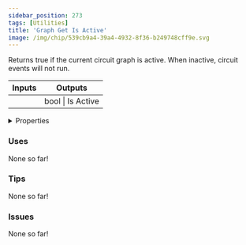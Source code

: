```yaml
---
sidebar_position: 273
tags: [Utilities]
title: 'Graph Get Is Active'
image: /img/chip/539cb9a4-39a4-4932-8f36-b249748cff9e.svg
---
```


Returns true if the current circuit graph is active. When inactive, circuit events will not run.



<IChip uuid="539cb9a4-39a4-4932-8f36-b249748cff9e"/>

<table><thead><tr><th>Inputs</th><th>Outputs</th></tr></thead><tbody><tr><td /><td>bool | Is Active</td></tr></tbody></table>

<details>
  <summary>Properties</summary>
  <div>
    <div>
    <table>
      <tbody>
        <tr>
          <td>Is beta required?</td>
          <td>No</td>
        </tr>
        <tr>
          <td>Is chip a trolling risk?</td>
          <td>No</td>
        </tr>
        <tr>
          <td>Is chip a role assignment risk?</td>
          <td>No</td>
        </tr>
        <tr>
          <td>Chip UUID</td>
          <td>539cb9a4-39a4-4932-8f36-b249748cff9e</td>
        </tr>
        <tr>
          <td>Room availability</td>
          <td>Available everywhere</td>
        </tr>
      </tbody>
    </table>
    </div>
  </div>
</details>

### Uses

None so far!

### Tips

None so far!

### Issues

None so far!